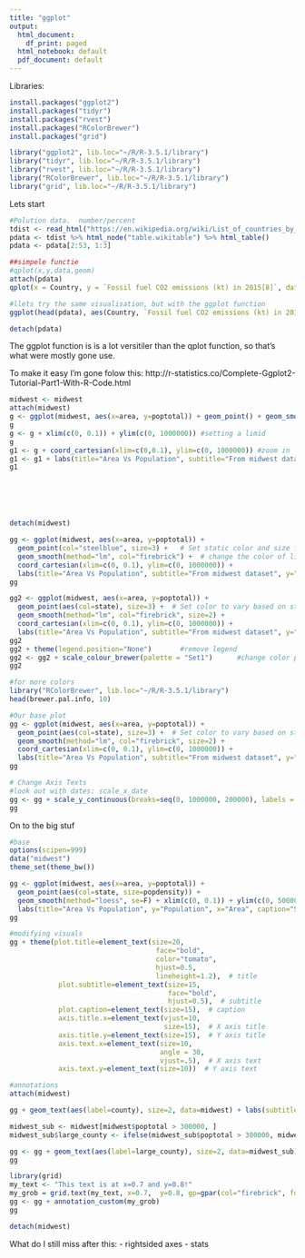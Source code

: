 ```yaml
---
title: "ggplot"
output:
  html_document:
    df_print: paged
  html_notebook: default
  pdf_document: default
---
```



Libraries:
```r
install.packages("ggplot2")
install.packages("tidyr")
install.packages("rvest")
install.packages("RColorBrewer")
install.packages("grid")

```

```r
library("ggplot2", lib.loc="~/R/R-3.5.1/library")
library("tidyr", lib.loc="~/R/R-3.5.1/library")
library("rvest", lib.loc="~/R/R-3.5.1/library")
library("RColorBrewer", lib.loc="~/R/R-3.5.1/library")
library("grid", lib.loc="~/R/R-3.5.1/library")

```

Lets start
```r
#Polution data.  number/percent
tdist <- read_html("https://en.wikipedia.org/wiki/List_of_countries_by_carbon_dioxide_emissions")
pdata <- tdist %>% html_node("table.wikitable") %>% html_table()
pdata <- pdata[2:53, 1:3]

```

```r
##simpele functie
#qplot(x,y,data,geom)
attach(pdata)
qplot(x = Country, y = `Fossil fuel CO2 emissions (kt) in 2015[8]`, data = head(pdata), geom = "point")

#llets try the same visualisation, but with the ggplot function
ggplot(head(pdata), aes(Country, `Fossil fuel CO2 emissions (kt) in 2015[8]`)) + geom_point()

detach(pdata)
```

The ggplot function is is a lot versitiler than the qplot function, so that's what were mostly gone use.

To make it easy I'm gone folow this: http://r-statistics.co/Complete-Ggplot2-Tutorial-Part1-With-R-Code.html

```r
midwest <- midwest
attach(midwest)
g <- ggplot(midwest, aes(x=area, y=poptotal)) + geom_point() + geom_smooth(method="glm") 
g
g <- g + xlim(c(0, 0.1)) + ylim(c(0, 1000000)) #setting a limid
g
g1 <- g + coord_cartesian(xlim=c(0,0.1), ylim=c(0, 1000000)) #zoom in
g1 <- g1 + labs(title="Area Vs Population", subtitle="From midwest dataset", y="Population", x="Area", caption="Midwest Demographics")                    #titel and labels
g1






detach(midwest)
```

```r
gg <- ggplot(midwest, aes(x=area, y=poptotal)) + 
  geom_point(col="steelblue", size=3) +   # Set static color and size for points
  geom_smooth(method="lm", col="firebrick") +  # change the color of line
  coord_cartesian(xlim=c(0, 0.1), ylim=c(0, 1000000)) + 
  labs(title="Area Vs Population", subtitle="From midwest dataset", y="Population", x="Area", caption="Midwest Demographics")
gg

gg2 <- ggplot(midwest, aes(x=area, y=poptotal)) + 
  geom_point(aes(col=state), size=3) +  # Set color to vary based on state categories.
  geom_smooth(method="lm", col="firebrick", size=2) + 
  coord_cartesian(xlim=c(0, 0.1), ylim=c(0, 1000000)) + 
  labs(title="Area Vs Population", subtitle="From midwest dataset", y="Population", x="Area", caption="Midwest Demographics")
gg2
gg2 + theme(legend.position="None")       #remove legend
gg2 <- gg2 + scale_colour_brewer(palette = "Set1")      #change color palette
gg2

```

```r
#for more colors
library("RColorBrewer", lib.loc="~/R/R-3.5.1/library")
head(brewer.pal.info, 10)
```

```r
#Our base plot
gg <- ggplot(midwest, aes(x=area, y=poptotal)) + 
  geom_point(aes(col=state), size=3) +  # Set color to vary based on state categories.
  geom_smooth(method="lm", col="firebrick", size=2) + 
  coord_cartesian(xlim=c(0, 0.1), ylim=c(0, 1000000)) + 
  labs(title="Area Vs Population", subtitle="From midwest dataset", y="Population", x="Area", caption="Midwest Demographics")
gg

# Change Axis Texts
#look out with dates: scale_x_date
gg <- gg + scale_y_continuous(breaks=seq(0, 1000000, 200000), labels = function(x){paste0(x/1000, 'K')})
gg

```

On to the big stuf

```r
#base
options(scipen=999)
data("midwest")
theme_set(theme_bw())

gg <- ggplot(midwest, aes(x=area, y=poptotal)) + 
  geom_point(aes(col=state, size=popdensity)) + 
  geom_smooth(method="loess", se=F) + xlim(c(0, 0.1)) + ylim(c(0, 500000)) + 
  labs(title="Area Vs Population", y="Population", x="Area", caption="Source: midwest")
gg

```

```r
#modifying visuals
gg + theme(plot.title=element_text(size=20, 
                                    face="bold", 
                                    color="tomato",
                                    hjust=0.5,
                                    lineheight=1.2),  # title
            plot.subtitle=element_text(size=15, 
                                       face="bold",
                                       hjust=0.5),  # subtitle
            plot.caption=element_text(size=15),  # caption
            axis.title.x=element_text(vjust=10,  
                                      size=15),  # X axis title
            axis.title.y=element_text(size=15),  # Y axis title
            axis.text.x=element_text(size=10, 
                                     angle = 30,
                                     vjust=.5),  # X axis text
            axis.text.y=element_text(size=10))  # Y axis text
```

```r
#annotations
attach(midwest)

gg + geom_text(aes(label=county), size=2, data=midwest) + labs(subtitle="With ggplot2::geom_text") + theme(legend.position = "None")

midwest_sub <- midwest[midwest$poptotal > 300000, ]
midwest_sub$large_county <- ifelse(midwest_sub$poptotal > 300000, midwest_sub$county, "")

gg <- gg + geom_text(aes(label=large_county), size=2, data=midwest_sub) + labs(subtitle="With ggplot2::geom_text") + theme(legend.position = "None")
gg

library(grid)
my_text <- "This text is at x=0.7 and y=0.8!"
my_grob = grid.text(my_text, x=0.7,  y=0.8, gp=gpar(col="firebrick", fontsize=10, fontface="bold"))
gg <- gg + annotation_custom(my_grob)
gg

detach(midwest)

```

What do I still miss after this:
        - rightsided axes
        - stats


